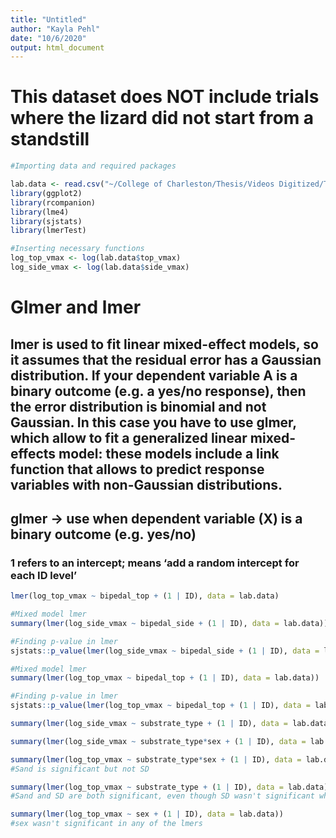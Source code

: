 ```yaml
---
title: "Untitled"
author: "Kayla Pehl"
date: "10/6/2020"
output: html_document
---
```


# This dataset does NOT include trials where the lizard did not start from a standstill

```r
#Importing data and required packages

lab.data <- read.csv("~/College of Charleston/Thesis/Videos Digitized/Thesis_videos_digitized_condensed_final_10.01.20_removed_non-standstill_starts.csv")
library(ggplot2)
library(rcompanion)
library(lme4)
library(sjstats)
library(lmerTest)
```

```r
#Inserting necessary functions
log_top_vmax <- log(lab.data$top_vmax)
log_side_vmax <- log(lab.data$side_vmax)
```



# Glmer and lmer

## lmer is used to fit linear mixed-effect models, so it assumes that the residual error has a Gaussian distribution. If your dependent variable A is a binary outcome (e.g. a yes/no response), then the error distribution is binomial and not Gaussian. In this case you have to use glmer, which allow to fit a generalized linear mixed-effects model: these models include a link function that allows to predict response variables with non-Gaussian distributions.
## glmer -> use when dependent variable (X) is a binary outcome (e.g. yes/no)
### 1 refers to an intercept; means 'add a random intercept for each ID level'

```r
lmer(log_top_vmax ~ bipedal_top + (1 | ID), data = lab.data)   
```

```r
#Mixed model lmer 
summary(lmer(log_side_vmax ~ bipedal_side + (1 | ID), data = lab.data))

#Finding p-value in lmer 
sjstats::p_value(lmer(log_side_vmax ~ bipedal_side + (1 | ID), data = lab.data))
```


```r
#Mixed model lmer
summary(lmer(log_top_vmax ~ bipedal_top + (1 | ID), data = lab.data))

#Finding p-value in lmer 
sjstats::p_value(lmer(log_top_vmax ~ bipedal_top + (1 | ID), data = lab.data))
```


```r
summary(lmer(log_side_vmax ~ substrate_type + (1 | ID), data = lab.data))
```


```r
summary(lmer(log_side_vmax ~ substrate_type*sex + (1 | ID), data = lab.data))
```

```r
summary(lmer(log_top_vmax ~ substrate_type*sex + (1 | ID), data = lab.data))
#Sand is significant but not SD

summary(lmer(log_top_vmax ~ substrate_type + (1 | ID), data = lab.data))
#Sand and SD are both significant, even though SD wasn't significant when sex was included

summary(lmer(log_top_vmax ~ sex + (1 | ID), data = lab.data))
#sex wasn't significant in any of the lmers
```














































